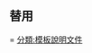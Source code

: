 {{Documentation subpage}}
==替用==
{{tl|太陽系導航圖}}={{tl|Solar System navmap}}
<includeonly>
[[分類:模板說明文件]]
</includeonly>